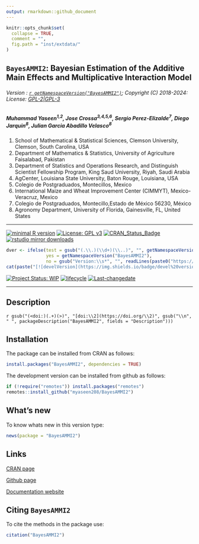```yaml
---
output: rmarkdown::github_document
---
```


```r
knitr::opts_chunk$set(
  collapse = TRUE,
  comment = "",
  fig.path = "inst/extdata/"
)
```

## `BayesAMMI2`: Bayesian Estimation of the Additive Main Effects and Multiplicative Interaction Model


###### Version : [`r getNamespaceVersion("BayesAMMI2")`](https://myaseen208.com/BayesAMMI2/); Copyright (C) 2018-2024: License: [GPL-2|GPL-3](https://www.r-project.org/Licenses/)


##### *Muhammad Yaseen^1,2^, Jose Crossa^3,4,5,6^, Sergio Perez-Elizalde^7^, Diego Jarquin^8^, Julian Garcia Abadillo Velasco^8^*
  

1. School of Mathematical & Statistical Sciences, Clemson University, Clemson, South Carolina, USA
2. Department of Mathematics & Statistics, University of Agriculture Faisalabad, Pakistan
3. Department of Statistics and Operations Research, and Distinguish Scientist Fellowship Program, King Saud University, Riyah, Saudi Arabia
4. AgCenter, Louisiana State University, Baton Rouge, Louisiana, USA
5. Colegio de Postgraduados, Montecillos, Mexico
6. International Maize and Wheat Improvement Center (CIMMYT), Mexico-Veracruz, Mexico 
7. Colegio de Postgraduados, Montecillo,Estado de México 56230, México
8. Agronomy Department, University of Florida, Gainesville, FL, United States

***

[![minimal R version](https://img.shields.io/badge/R>%3D-3.5.0-6666ff.svg)](https://cran.r-project.org/)
[![License: GPL v3](https://img.shields.io/badge/License-GPL%20v3-blue.svg)](https://www.gnu.org/licenses/gpl-3.0)
[![CRAN_Status_Badge](https://www.r-pkg.org/badges/version-last-release/BayesAMMI2)](https://cran.r-project.org/package=BayesAMMI2)
[![rstudio mirror downloads](https://cranlogs.r-pkg.org/badges/grand-total/BayesAMMI2?color=green)](https://CRAN.R-project.org/package=BayesAMMI2)
<!-- [![packageversion](https://img.shields.io/badge/Package%20version-0.2.3.3-orange.svg)](https://github.com/myaseen208/BayesAMMI2) -->

```r
dver <- ifelse(test = gsub("(.\\.)(\\d+)(\\..)", "", getNamespaceVersion("BayesAMMI2")) != "",
               yes = getNamespaceVersion("BayesAMMI2"),
               no = gsub("Version:\\s*", "", readLines(paste0("https://raw.githubusercontent.com/", "myaseen208/BayesAMMI2", "/master/DESCRIPTION"))[grep("Version:", readLines(paste0("https://raw.githubusercontent.com/", "myaseen208/BayesAMMI2", "/master/DESCRIPTION")))]))
cat(paste("[![develVersion](https://img.shields.io/badge/devel%20version-", dver, "-orange.svg)](https://github.com/myaseen208/BayesAMMI2)", sep = ""))
```

<!-- [![GitHub Download Count](https://github-basic-badges.herokuapp.com/downloads/myaseen208/BayesAMMI2/total.svg)] -->
[![Project Status: WIP](https://www.repostatus.org/badges/latest/inactive.svg)](https://www.repostatus.org/#inactive)
[![lifecycle](https://img.shields.io/badge/lifecycle-stable-brightgreen.svg)](https://lifecycle.r-lib.org/articles/stages.html#stable)
[![Last-changedate](https://img.shields.io/badge/last%20change-`r gsub('-', '--', Sys.Date())`-yellowgreen.svg)](https://github.com/myaseen208/BayesAMMI2)

***

## Description
`r gsub("(<doi:)(.+)(>)", "[doi:\\2](https://doi.org/\\2)", gsub("\\n", " ", packageDescription("BayesAMMI2", fields = "Description")))`

## Installation
The package can be installed from CRAN as follows:

```r
install.packages("BayesAMMI2", dependencies = TRUE)
```



The development version can be installed from github as follows:

```r
if (!require("remotes")) install.packages("remotes")
remotes::install_github("myaseen208/BayesAMMI2")
```



## What's new
To know whats new in this version type:

```r
news(package = "BayesAMMI2")
```

## Links

[CRAN page](https://cran.r-project.org/package=BayesAMMI2)

[Github page](https://github.com/myaseen208/BayesAMMI2)

[Documentation website](https://myaseen208.com/BayesAMMI2/)



## Citing `BayesAMMI2`
To cite the methods in the package use:


```r
citation("BayesAMMI2")
```
